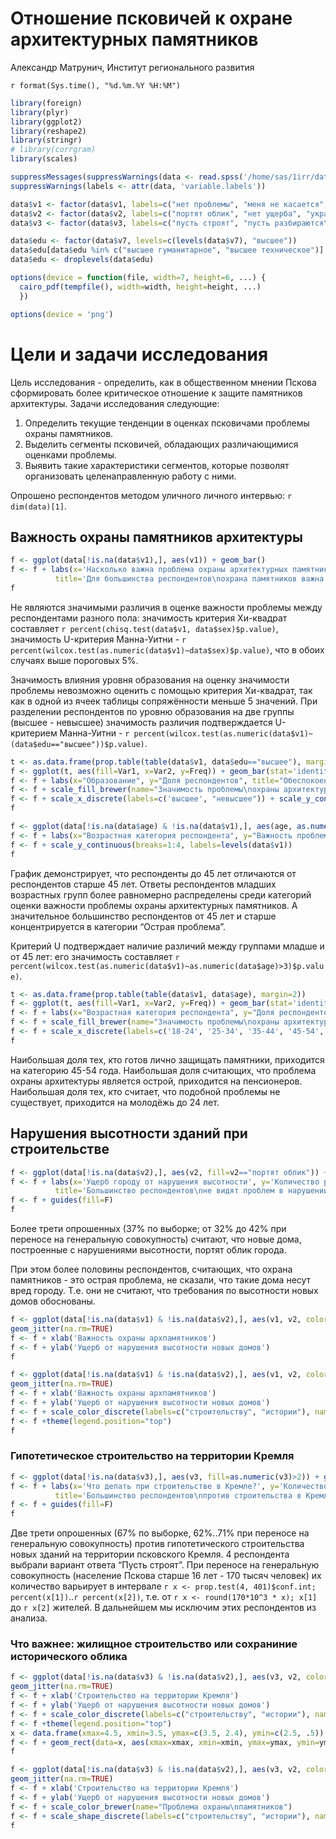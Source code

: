 Отношение псковичей к охране архитектурных памятников
========================================================

Александр Матрунич, Институт регионального развития   

`r format(Sys.time(), "%d.%m.%Y %H:%M")`


```r
library(foreign)
library(plyr)
library(ggplot2)
library(reshape2)
library(stringr)
# library(corrgram)
library(scales)

suppressMessages(suppressWarnings(data <- read.spss('/home/sas/1irr/data/monuments_jun2013.sav', to.data.frame=T, reencode=T)))
suppressWarnings(labels <- attr(data, 'variable.labels'))

data$v1 <- factor(data$v1, labels=c("нет проблемы", "меня не касается", "острая проблема", "готов лично\nзащищать"))
data$v2 <- factor(data$v2, labels=c("портят облик", "нет ущерба", "украшают город"))
data$v3 <- factor(data$v3, labels=c("пусть строят", "пусть разбираются\nорганы", "подпишу письмо", "встану перед\nбульдозером"))

data$edu <- factor(data$v7, levels=c(levels(data$v7), "высшее"))
data$edu[data$edu %in% c("высшее гуманитарное", "высшее техническое")] <- "высшее"
data$edu <- droplevels(data$edu)
```

```r
options(device = function(file, width=7, height=6, ...) {
  cairo_pdf(tempfile(), width=width, height=height, ...)
  })
```

```r
options(device = 'png')
```

# Цели и задачи исследования

Цель исследования - определить, как в общественном мнении Пскова сформировать более критическое отношение к защите памятников архитектуры. Задачи исследования следующие:

1. Определить текущие тенденции в оценках псковичами проблемы охраны памятников.
2. Выделить сегменты псковичей, обладающих различающимися оценками проблемы.
1. Выявить такие характеристики сегментов, которые позволят организовать целенаправленную работу с ними.

Опрошено респондентов методом уличного личного интервью: `r dim(data)[1]`.

Важность охраны памятников архитектуры
-------------
```r
f <- ggplot(data[!is.na(data$v1),], aes(v1)) + geom_bar()
f <- f + labs(x='Насколько важна проблема охраны архитектурных памятников', y='Количество респондентов',
          title='Для большинства респондентов\nохрана памятников важна')
f
```
Не являются значимыми различия в оценке важности проблемы между респондентами разного пола: значимость критерия Хи-квадрат составляет `r percent(chisq.test(data$v1, data$sex)$p.value)`, значимость U-критерия Манна-Уитни -  `r percent(wilcox.test(as.numeric(data$v1)~data$sex)$p.value)`, что в обоих случаях выше пороговых 5%.

Значимость влияния уровня образования на оценку значимости проблемы невозможно оценить с помощью критерия Хи-квадрат, так как в одной из ячеек таблицы сопряжённости меньше 5 значений. При разделении респондентов по уровню образования на две группы (высшее - невысшее) значимость различия подтверждается U-критерием Манна-Уитни - `r percent(wilcox.test(as.numeric(data$v1)~(data$edu=="высшее"))$p.value)`.

```r
t <- as.data.frame(prop.table(table(data$v1, data$edu=="высшее"), margin=2))
f <- ggplot(t, aes(fill=Var1, x=Var2, y=Freq)) + geom_bar(stat='identity')
f <- f + labs(x="Образование", y="Доля респондентов", title="Обеспокоенных проблемой\nбольше в группе с высшим образованием")
f <- f + scale_fill_brewer(name="Значимость проблемы\nохраны архитектуры")
f <- f + scale_x_discrete(labels=c('высшее', "невысшее")) + scale_y_continuous(labels=percent)
f                  
```

```r
f <- ggplot(data[!is.na(data$age) & !is.na(data$v1),], aes(age, as.numeric(v1))) + geom_boxplot()
f <- f + labs(x="Возрастная категория респондента", y="Важность проблемы охраны памятников", title="Респонденты старше 45 лет\nчаще обеспокоены охраной памятников")
f <- f + scale_y_continuous(breaks=1:4, labels=levels(data$v1))
f
```
График демонстрирует, что респонденты до 45 лет отличаются от респондентов старше 45 лет. Ответы респондентов младших возрастных групп более равномерно распределены среди категорий оценки важности проблемы охраны архитектурных памятников. А значительное большинство респондентов от 45 лет и старше концентрируется в категории "Острая проблема".

Критерий U подтверждает наличие различий между группами младше и от 45 лет: его значимость составляет `r percent(wilcox.test(as.numeric(data$v1)~as.numeric(data$age)>3)$p.value)`.

```r
t <- as.data.frame(prop.table(table(data$v1, data$age), margin=2))
f <- ggplot(t, aes(fill=Var1, x=Var2, y=Freq)) + geom_bar(stat='identity')
f <- f + labs(x="Возрастная категория респондента", y="Доля респондентов", title="С увеличением возраста увеличивается\nвероятность обеспокоенности проблемой")
f <- f + scale_fill_brewer(name="Значимость проблемы\nохраны архитектуры")
f <- f + scale_x_discrete(labels=c('18-24', '25-34', '35-44', '45-54', '55-64', '65+')) + scale_y_continuous(labels=percent)
f
```
Наибольшая доля тех, кто готов лично защищать памятники, приходится на категорию 45-54 года. Наибольшая доля считающих, что проблема охраны архитектуры является острой, приходится на пенсионеров. Наибольшая доля тех, кто считает, что подобной проблемы не существует, приходится на молодёжь до 24 лет.


Нарушения высотности зданий при строительстве
-----------------------------------
```r
f <- ggplot(data[!is.na(data$v2),], aes(v2, fill=v2=="портят облик")) + geom_bar()
f <- f + labs(x='Ущерб городу от нарушения высотности', y='Количество респондентов',
          title='Большинство респондентов\nне видят проблем в нарушении высотности')
f <- f + guides(fill=F)
f
```

Более трети опрошенных (37% по выборке; от 32% до 42% при переносе на генеральную совокупность) считают, что новые дома, построенные с нарушениями высотности, портят облик города. 

При этом более половины респондентов, считающих, что охрана памятников - это острая проблема, не сказали, что такие дома несут вред городу. Т.е. они не считают, что требования по высотности новых домов обоснованы.

```r

f <- ggplot(data[!is.na(data$v1) & !is.na(data$v2),], aes(v1, v2, color=edu=="высшее")) + 
geom_jitter(na.rm=TRUE)
f <- f + xlab('Важность охраны архпамятников')
f <- f + ylab('Ущерб от нарушения высотности новых домов')
f
```


```r
f <- ggplot(data[!is.na(data$v1) & !is.na(data$v2),], aes(v1, v2, color=v5)) + 
geom_jitter(na.rm=TRUE)
f <- f + xlab('Важность охраны архпамятников')
f <- f + ylab('Ущерб от нарушения высотности новых домов')
f <- f + scale_color_discrete(labels=c("строительству", "истории"), name="Чему\nприоритет?")
f <- f +theme(legend.position="top")
f
```


### Гипотетическое строительство на территории Кремля

```r
f <- ggplot(data[!is.na(data$v3),], aes(v3, fill=as.numeric(v3)>2)) + geom_bar()
f <- f + labs(x='Что делать при строительстве в Кремле?', y='Количество респондентов',
          title='Большинство респондентов\nпротив строительства в Кремле')
f <- f + guides(fill=F)
f
```

Две трети опрошенных (67% по выборке, 62%..71% при переносе на генеральную совокупность) против гипотетического строительства новых зданий на территории псковского Кремля. 4 респондента выбрали вариант ответа "Пусть строят". При переносе на генеральную совокупность (население Пскова старше 16 лет - 170 тысяч человек) их количество варьирует в интервале `r x <- prop.test(4, 401)$conf.int; percent(x[1])`..`r percent(x[2])`, т.е. от `r x <- round(170*10^3 * x); x[1]` до `r x[2]` жителей. В дальнейшем мы исключим этих респондентов из анализа.



### Что важнее: жилищное строительство или сохраниние исторического облика




```r
f <- ggplot(data[!is.na(data$v3) & !is.na(data$v2),], aes(v3, v2, color=v5)) + 
geom_jitter(na.rm=TRUE)
f <- f + xlab('Строительство на территории Кремля')
f <- f + ylab('Ущерб от нарушения высотности новых домов')
f <- f + scale_color_discrete(labels=c("строительству", "истории"), name="Чему\nприоритет?")
f <- f +theme(legend.position="top")
x <- data.frame(xmax=4.5, xmin=3.5, ymax=c(3.5, 2.4), ymin=c(2.5, .5))
f <- f + geom_rect(data=x, aes(xmax=xmax, xmin=xmin, ymax=ymax, ymin=ymin), color='grey20', alpha=.1, inherit.aes=F)
f
```

```r
f <- ggplot(data[!is.na(data$v3) & !is.na(data$v2),], aes(v3, v2, color=v1, shape=v5)) + 
geom_jitter(na.rm=TRUE)
f <- f + xlab('Строительство на территории Кремля')
f <- f + ylab('Ущерб от нарушения высотности новых домов')
f <- f + scale_color_brewer(name="Проблема охраны\nпамятников")
f <- f + scale_shape_discrete(labels=c("строительству", "истории"), name="Чему\nприоритет?")
f
```
